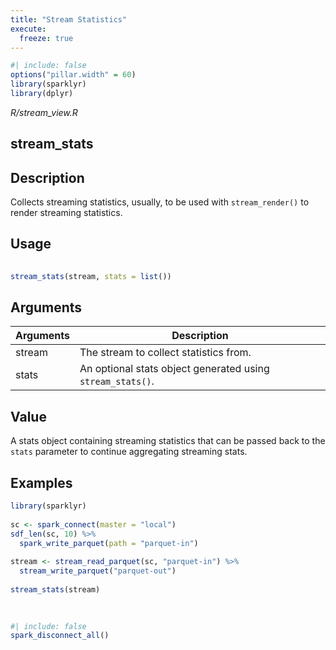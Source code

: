 ```yaml
---
title: "Stream Statistics"
execute:
  freeze: true
---
```


```r
#| include: false
options("pillar.width" = 60)
library(sparklyr) 
library(dplyr)
```

*R/stream_view.R*

## stream_stats

## Description
 Collects streaming statistics, usually, to be used with `stream_render()` to render streaming statistics. 


## Usage
```r
 
stream_stats(stream, stats = list()) 
```

## Arguments
|Arguments|Description|
|---|---|
| stream | The stream to collect statistics from. |
| stats | An optional stats object generated using `stream_stats()`. |



## Value
 A stats object containing streaming statistics that can be passed   back to the `stats` parameter to continue aggregating streaming stats. 


## Examples
```r
library(sparklyr)
 
sc <- spark_connect(master = "local") 
sdf_len(sc, 10) %>% 
  spark_write_parquet(path = "parquet-in") 
 
stream <- stream_read_parquet(sc, "parquet-in") %>% 
  stream_write_parquet("parquet-out") 
 
stream_stats(stream) 
 
 
```



```r
#| include: false
spark_disconnect_all()
```
